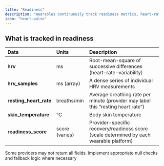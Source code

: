 ```yaml
---
title: "Readiness"
description: "Wearables continuously track readiness metrics, heart-rate variability (HRV), resting heart rate, skin temperature, and more, to give you a clear picture of how prepared your body is."
icon: "heart-pulse"
---
```


## What is tracked in readiness

| **Data**               | **Units**      | **Description**                                                                         |
| :--------------------- | :------------- | :-------------------------------------------------------------------------------------- |
| **hrv**                | ms             | Root-mean-square of successive differences (heart-rate-variability)                     |
| **hrv_samples**        | ms (array)     | A dense series of individual HRV measurements                                           |
| **resting_heart_rate** | breaths/min    | Average breathing rate per minute (provider may label this “resting heart rate”)        |
| **skin_temperature**   | °C             | Body skin temperature                                                                   |
| **readiness_score**    | score (varies) | Provider-specific recovery/readiness score (scale determined by each wearable platform) |

<Warning>
  Some providers may not return all fields. Implement appropriate null checks and fallback logic where necessary
</Warning>